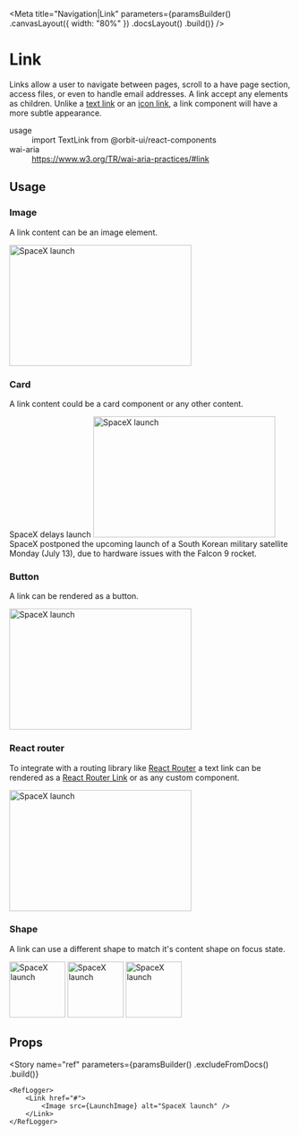 
<Meta
    title="Navigation|Link"
    parameters={paramsBuilder()
        .canvasLayout({ width: "80%" })
        .docsLayout(<ReactComponentsLayout sourcePath="/packages/react-components/src/link/src" />)
        .build()}
/>

# Link

Links allow a user to navigate between pages, scroll to a have page section, access files, or even to handle email addresses. A link accept any elements as children. Unlike a [text link](?path=/docs/links-textlink) or an [icon link](?path=/docs/links-iconlink), a link component will have a more subtle appearance.

<dl>
    <div>
        <dt>usage</dt>
        <dd>import TextLink from @orbit-ui/react-components</dd>
    </div>
    <div>
        <dt>wai-aria</dt>
        <dd><a href="https://www.w3.org/TR/wai-aria-practices/#link">https://www.w3.org/TR/wai-aria-practices/#link</a></dd>
    </div>
</dl>

## Usage

### Image

A link content can be an image element.

<Preview>
    <Story name="image">
        <Link href="#">
            <Image src={LaunchImage} alt="SpaceX launch" width="325px" height="216px" />
        </Link>
    </Story>
</Preview>

### Card

A link content could be a card component or any other content.

<Preview>
    <Story name="card">
        <Link className="w-30" href="#">
            <Card>
                <Heading as="h2" size="sm">SpaceX delays launch</Heading>
                <Paragraph>
                    <Image shape="rounded" src={LaunchImage} alt="SpaceX launch" width="325px" height="216px" />
                </Paragraph>
                <Paragraph>
                    SpaceX postponed the upcoming launch of a South Korean military satellite Monday (July 13), due to hardware issues with the Falcon 9 rocket.
                </Paragraph>
            </Card>
        </Link>
    </Story>
</Preview>

### Button

A link can be rendered as a button.

<Preview>
    <Story name="button">
        <Link as="button" aria-label="Add">
            <Image src={LaunchImage} alt="SpaceX launch" width="325px" height="216px" />
        </Link>
    </Story>
</Preview>

### React router

To integrate with a routing library like [React Router](https://reactrouter.com) a text link can be rendered as a [React Router Link](https://reactrouter.com/web/api/Link) or as any custom component.

<Preview>
    <Story name="react router link">
        <Link as={RouterLink} to="/flight-details">
            <Image src={LaunchImage} alt="SpaceX launch" width="325px" height="216px" />
        </Link>
    </Story>
</Preview>

### Shape

A link can use a different shape to match it's content shape on focus state.

<Preview>
    <Story name="shape">
        <Inline>
            <Link shape="rounded" focus href="#">
                <Image src={LaunchImage} alt="SpaceX launch" width="100px" height="100px" />
            </Link>
            <Link shape="circular" focus href="#">
                <Image src={LaunchImage} alt="SpaceX launch" width="100px" height="100px" />
            </Link>
            <Link shape="box" focus href="#">
                <Image src={LaunchImage} alt="SpaceX launch" width="100px" height="100px" />
            </Link>
        </Inline>
    </Story>
</Preview>

## Props

<Props of={InnerLink} />

<Story
    name="ref"
    parameters={paramsBuilder()
        .excludeFromDocs()
        .build()}
>
    <RefLogger>
        <Link href="#">
            <Image src={LaunchImage} alt="SpaceX launch" />
        </Link>
    </RefLogger>
</Story>
